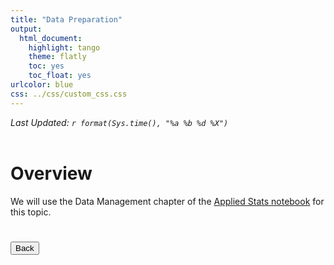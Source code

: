 ```yaml
---
title: "Data Preparation"
output:
  html_document:
    highlight: tango
    theme: flatly
    toc: yes
    toc_float: yes
urlcolor: blue
css: ../css/custom_css.css
---
```


_Last Updated: `r format(Sys.time(), "%a %b %d %X")` _   
<br>

# Overview

We will use the Data Management chapter of the [Applied Stats notebook](https://norcalbiostat.github.io/AppliedStatistics_notes/data-management.html) for this topic.

# <a href="https://norcalbiostat.github.io/MATH615/"><button type="button">Back</button> </a>

